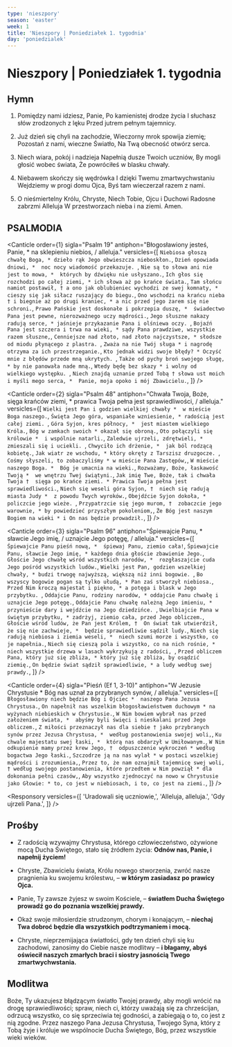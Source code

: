 ```yaml
---
type: 'nieszpory'
season: 'easter'
week: 1
title: 'Nieszpory | Poniedziałek 1. tygodnia'
day: 'poniedzialek'
---
```


# Nieszpory | Poniedziałek 1. tygodnia

<OpeningVersicle />

## Hymn

1. Pomiędzy nami idziesz, Panie,
Po kamienistej drodze życia
I słuchasz słów zrodzonych z lęku
Przed jutrem pełnym tajemnicy.

2. Już dzień się chyli na zachodzie,
Wieczorny mrok spowija ziemię;
Pozostań z nami, wieczne Światło,
Na Twą obecność otwórz serca.

3. Niech wiara, pokój i nadzieja
Napełnią dusze Twoich uczniów,
By mogli głosić wobec świata,
Że powróciłeś w blasku chwały.

4. Niebawem skończy się wędrówka
I dzięki Twemu zmartwychwstaniu
Wejdziemy w progi domu Ojca,
Byś tam wieczerzał razem z nami.

5. O nieśmiertelny Królu, Chryste,
Niech Tobie, Ojcu i Duchowi
Radosne zabrzmi Alleluja
W przestworzach nieba i na ziemi. Amen.

## PSALMODIA

<Canticle
  order={1}
  sigla="Psalm 19"
  antiphon="Błogosławiony jesteś, Panie, * na sklepieniu niebios, / alleluja."
  versicles={[
    `Niebiosa głoszą chwałę Boga, *
dzieło rąk Jego obwieszcza nieboskłon.`,
    `Dzień opowiada dniowi, * 
noc nocy wiadomość przekazuje. `,
    `Nie są to słowa ani nie jest to mowa, * 
których by dźwięku nie usłyszano.`,
    `Ich głos się rozchodzi po całej ziemi, *
ich słowa aż po krańce świata.`,
    `Tam słońcu namiot postawił, †
a ono jak oblubieniec wychodzi ze swej komnaty, * 
cieszy się jak siłacz ruszający do biegu.`,
    `Ono wschodzi na krańcu nieba †
i biegnie aż po drugi kraniec, *
a nic przed jego żarem się nie schroni.`,
    `Prawo Pańskie jest doskonałe i pokrzepia duszę, * 
świadectwo Pana jest pewne, nierozważnego uczy mądrości.`,
    `Jego słuszne nakazy radują serce, *
jaśnieje przykazanie Pana i olśniewa oczy. `,
    `Bojaźń Pana jest szczera i trwa na wieki, *
sądy Pana prawdziwe, wszystkie razem słuszne,`,
    `Cenniejsze nad złoto, nad złoto najczystsze, *
słodsze od miodu płynącego z plastra. `,
    `Zważa na nie Twój sługa *
i nagrodę otrzyma za ich przestrzeganie.`,
    `Kto jednak widzi swoje błędy? *
Oczyść mnie z błędów przede mną ukrytych. `,
    `Także od pychy broń swojego sługę, *
by nie panowała nade mną.`,
    `Wtedy będę bez skazy *
i wolny od wielkiego występku. `,
    `Niech znajdą uznanie przed Tobą †
słowa ust moich i myśli mego serca, * 
Panie, moja opoko i mój Zbawicielu.`,
  ]}
/>

<Canticle
  order={2}
  sigla="Psalm 48"
  antiphon="Chwała Twoja, Boże, sięga krańców ziemi, * prawica Twoja pełna jest sprawiedliwości, / alleluja."
  versicles={[
    `Wielki jest Pan i godzien wielkiej chwały * 
w mieście Boga naszego.`,
    `Święta Jego góra, wspaniałe wzniesienie, *
radością jest całej ziemi. `,
    `Góra Syjon, kres północy, * 
jest miastem wielkiego Króla.`,
    `Bóg w zamkach swoich *
okazał się obroną.`,
    `Oto połączyli się królowie * 
i wspólnie natarli.`,
    `Zaledwie ujrzeli, zdrętwieli, *
zmieszali się i uciekli. `,
    `Chwyciło ich drżenie, * 
jak ból rodzącą kobietę.`,
    `Jak wiatr ze wschodu, *
który okręty z Tarszisz druzgocze. `,
    `Cośmy słyszeli, to zobaczyliśmy *
w mieście Pana Zastępów,`,
    `W mieście naszego Boga. * 
Bóg je umacnia na wieki.`,
    `Rozważamy, Boże, łaskawość Twoją * 
we wnętrzu Twej świątyni.`,
    `Jak imię Twe, Boże, tak i chwała Twoja † 
sięga po krańce ziemi. *
Prawica Twoja pełna jest sprawiedliwości.`,
    `Niech się weseli góra Syjon, † 
niech się radują miasta Judy * 
z powodu Twych wyroków.`,
    `Obejdźcie Syjon dokoła, *
policzcie jego wieże. `,
    `Przypatrzcie się jego murom, † 
zobaczcie jego warownie, *
by powiedzieć przyszłym pokoleniom,`,
    `Że Bóg jest naszym Bogiem na wieki *
i On nas będzie prowadził.`,
  ]}
/>

<Canticle
  order={3}
  sigla="Psalm 96"
  antiphon="Śpiewajcie Panu, * sławcie Jego imię, / uznajcie Jego potęgę, / alleluja."
  versicles={[
    `Śpiewajcie Panu pieśń nową, * 
    śpiewaj Panu, ziemio cała!`,
    `Śpiewajcie Panu, sławcie Jego imię, *
każdego dnia głoście zbawienie Jego.`,
    `Głoście Jego chwałę wśród wszystkich narodów, * 
rozgłaszajcie cuda Jego pośród wszystkich ludów.`,
    `Wielki jest Pan, godzien wszelkiej chwały, *
budzi trwogę najwyższą, większą niż inni bogowie. `,
    `Bo wszyscy bogowie pogan są tylko ułudą, *
Pan zaś stworzył niebiosa.`,
    `Przed Nim kroczą majestat i piękno, *
a potęga i blask w Jego przybytku. `,
    `Oddajcie Panu, rodziny narodów, *
oddajcie Panu chwałę i uznajcie Jego potęgę.`,
    `Oddajcie Panu chwałę należną Jego imieniu, *
przynieście dary i wejdźcie na Jego dziedzińce. `,
    `Uwielbiajcie Pana w świętym przybytku, *
zadrżyj, ziemio cała, przed Jego obliczem.`,
    `Głoście wśród ludów, że Pan jest Królem, † 
On świat tak utwierdził, że się nie zachwieje, * 
będzie sprawiedliwie sądził ludy.`,
    `Niech się radują niebiosa i ziemia weseli, * 
niech szumi morze i wszystko, co je napełnia.`,
    `Niech się cieszą pola i wszystko, co na nich rośnie, *
niech wszystkie drzewa w lasach wykrzykują z radości, `,
    `Przed obliczem Pana, który już się zbliża, *
który już się zbliża, by osądzić ziemię.`,
    `On będzie świat sądził sprawiedliwie, *
a ludy według swej prawdy.`,
  ]}
/>

<Canticle
  order={4}
  sigla="Pieśń (Ef 1, 3-10)"
  antiphon="W Jezusie Chrystusie * Bóg nas uznał za przybranych synów, / alleluja."
  versicles={[
    `Błogosławiony niech będzie Bóg i Ojciec * 
naszego Pana Jezusa Chrystusa.`,
    `On napełnił nas wszelkim błogosławieństwem duchowym *
na wyżynach niebieskich w Chrystusie.`,
    `W Nim bowiem wybrał nas przed założeniem świata, * 
abyśmy byli święci i nieskalani przed Jego obliczem.`,
    `Z miłości przeznaczył nas dla siebie †
jako przybranych synów przez Jezusa Chrystusa, * 
według postanowienia swojej woli,`,
    `Ku chwale majestatu swej łaski, * 
którą nas obdarzył w Umiłowanym.`,
    `W Nim odkupienie mamy przez krew Jego, † 
odpuszczenie wykroczeń *
według bogactwa Jego łaski.`,
    `Szczodrze ją na nas wylał *
w postaci wszelkiej mądrości i zrozumienia,`,
    `Przez to, że nam oznajmił tajemnicę swej woli, †
według swojego postanowienia, które przedtem w Nim powziął *
dla dokonania pełni czasów,`,
    `Aby wszystko zjednoczyć na nowo w Chrystusie jako Głowie: *
to, co jest w niebiosach, i to, co jest na ziemi.`,
  ]}
/>

<Passage
  sigla="Hbr 8, 1b-5a"
  passage="Takiego mamy arcykapłana, który zasiadł po prawicy tronu Majestatu w niebiosach, jako sługa świątyni i prawdziwego przybytku zbudowanego przez Pana, a nie przez człowieka. Każdy bowiem arcykapłan ustanawiany jest do składania darów i ofiar."
/>

<Responsory
  versicles={[
    'Uradowali się uczniowie,',
    'Alleluja, alleluja.',
    'Gdy ujrzeli Pana.',
  ]}
/>



<Magnificat antiphon="Na tym polega dzieło zamierzone przez Boga, * abyście uwierzyli w Tego, / którego On posłał, / alleluja." />

## Prośby

- Z radością wzywajmy Chrystusa, którego człowieczeństwo, ożywione mocą Ducha Świętego, stało się źródłem życia: **Odnów nas, Panie, i napełnij życiem!**

- Chryste, Zbawicielu świata, Królu nowego stworzenia, zwróć nasze pragnienia ku swojemu królestwu, – **w którym zasiadasz po prawicy Ojca.**

- Panie, Ty zawsze żyjesz w swoim Kościele, – **światłem Ducha Świętego prowadź go do poznania wszelkiej prawdy.**

- Okaż swoje miłosierdzie strudzonym, chorym i konającym, – **niechaj Twa dobroć będzie dla wszystkich podtrzymaniem i mocą.**

- Chryste, nieprzemijająca światłości, gdy ten dzień chyli się ku zachodowi, zanosimy do Ciebie nasze modlitwy – **i błagamy, abyś oświecił naszych zmarłych braci i siostry jasnością Twego zmartwychwstania.**


<CustomIntercessions />

<KyrieEleison />

<LordsPrayer />

## Modlitwa

Boże, Ty ukazujesz błądzącym światło Twojej prawdy, aby mogli wrócić na drogę sprawiedliwości; spraw, niech ci, którzy uważają się za chrześcijan, odrzucą wszystko, co się sprzeciwia tej godności, a zabiegają o to, co jest z nią zgodne. Przez naszego Pana Jezusa Chrystusa, Twojego Syna, który z Tobą żyje i króluje we wspólnocie Ducha Świętego, Bóg, przez wszystkie wieki wieków.

<Amen />

<BlessingAndConcludingVersicle />

<SalveRegina />
